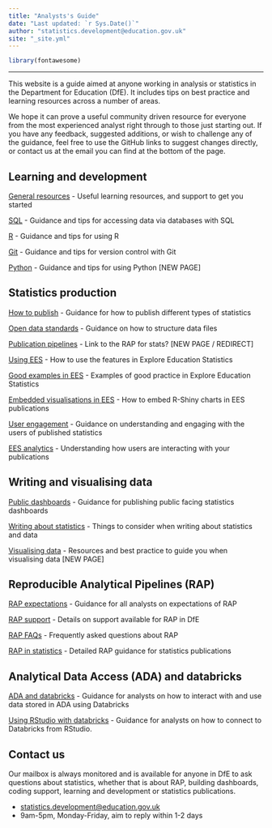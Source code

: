```yaml
---
title: "Analysts's Guide"
date: "Last updated: `r Sys.Date()`"
author: "statistics.development@education.gov.uk"
site: "_site.yml"
---
```


```r
library(fontawesome)

```

---

This website is a guide aimed at anyone working in analysis or statistics in the Department for Education (DfE). It includes tips on best practice and learning resources across a number of areas.

We hope it can prove a useful community driven resource for everyone from the most experienced analyst right through to those just starting out. If you have any feedback, suggested additions, or wish to challenge any of the guidance, feel free to use the GitHub links to suggest changes directly, or contact us at the email you can find at the bottom of the page.


## Learning and development

[General resources](learning-development/learning-support.html)
- Useful learning resources, and support to get you started

[SQL](learning-development/sql.html)
- Guidance and tips for accessing data via databases with SQL

[R](learning-development/r.html)
- Guidance and tips for using R

[Git](learning-development/git.html)
- Guidance and tips for version control with Git

[Python](learning-development/python.html)
- Guidance and tips for using Python [NEW PAGE]


## Statistics production

[How to publish](statistics-production/pub.html)
- Guidance for how to publish different types of statistics

[Open data standards](statistics-production/ud.html)
- Guidance on how to structure data files

[Publication pipelines](statistics-production/stats_rap_redirect.html)
- Link to the RAP for stats? [NEW PAGE / REDIRECT]

[Using EES](statistics-production/ees.html)
- How to use the features in Explore Education Statistics

[Good examples in EES](statistics-production/examples.html)
- Examples of good practice in Explore Education Statistics

[Embedded visualisations in EES](statistics-production/embedded-charts.html)
- How to embed R-Shiny charts in EES publications

[User engagement](statistics-production/user-eng.html)
- Guidance on understanding and engaging with the users of published statistics

[EES analytics](statistics-production/user_analytics.html)
- Understanding how users are interacting with your publications

## Writing and visualising data

[Public dashboards](writing-visualising/dashboards.html)
- Guidance for publishing public facing statistics dashboards

[Writing about statistics](writing-visualising/cd.html)
- Things to consider when writing about statistics and data

[Visualising data](writing-visualising/visualising.html)
- Resources and best practice to guide you when visualising data [NEW PAGE]

## Reproducible Analytical Pipelines (RAP)

[RAP expectations](RAP/rap-expectations.html)
- Guidance for all analysts on expectations of RAP

[RAP support](RAP/rap-managers.html)
- Details on support available for RAP in DfE

[RAP FAQs](RAP/rap-faq.html)
- Frequently asked questions about RAP

[RAP in statistics](RAP/rap-statistics.html)
- Detailed RAP guidance for statistics publications

## Analytical Data Access (ADA) and databricks

[ADA and databricks](ADA/ada.html)
- Guidance for analysts on how to interact with and use data stored in ADA using Databricks

[Using RStudio with databricks](ADA/databricks_rstudio.html)
- Guidance for analysts on how to connect to Databricks from RStudio.

## Contact us

Our mailbox is always monitored and is available for anyone in DfE to ask questions about statistics, whether that is about RAP, building dashboards, coding support, learning and development or statistics publications.

- [statistics.development@education.gov.uk](mailto:statistics.development@education.gov.uk)
- 9am-5pm, Monday-Friday, aim to reply within 1-2 days